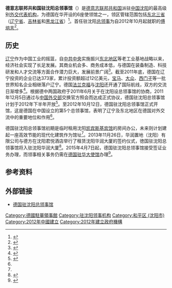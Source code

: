 {{Infobox diplomatic mission
| name= 德国驻沈阳总领事馆<br><small>{{lang|de|Deutsches Generalkonsulat Shenyang}}</small>
| image=
| caption=
| width=
| open = 2012年10月12日
| address = 沈阳市和平区青年大街286号华润大厦21楼
| location= {{CHN}}[[沈阳|沈阳]]
| consul_general= {{Link-de|卜布|Peter Kreutzberger}}<small>（2015－）</small>
| department={{flagicon image|Flag of Germany (state).svg}} [[德國外交部|德國外交部]]
}}
'''德意志联邦共和国驻沈阳总领事馆'''（{{lang-de|'''Generalkonsulat der Bundesrepublik Deutschland in Shenyang'''}}）是[[德意志联邦共和国|德意志联邦共和国]]派驻[[中国|中国]][[沈阳|沈阳]]的最高级别[[外交代表机构|外交代表机构]]，为德国在华开设的6座使领馆之一，领区管辖范围包括[[东北三省|东北三省]]（[[辽宁省|辽宁省]]、[[吉林省|吉林省]]和[[黑龙江省|黑龙江省]]）<ref>{{cite web|url=http://www.fmprc.gov.cn/mfa_chn/fw_602278/lbfw_602290/lsgmd_602308/t1201438.shtml|title=德意志联邦共和国驻沈阳总领事馆|publisher=中华人民共和国外交部|date=2014-07|accessdate=2015-03-26|archive-date=2015-05-01|archive-url=https://web.archive.org/web/20150501203753/http://www.fmprc.gov.cn/mfa_chn/fw_602278/lbfw_602290/lsgmd_602308/t1201438.shtml|dead-url=no}}</ref>。首任驻沈阳[[总领事|总领事]]为自2012年10月起就职的[[傅培言|傅培言]]<ref>{{cite web|url=http://www.china.diplo.de/Vertretung/china/zh/204-shen/gk/cv-s.html |title=总领事傅培言先生 |publisher=德意志联邦共和国驻中华人民共和国使领馆 |accessdate=2015-03-26 |archivedate=2015-09-18 |archiveurl=https://web.archive.org/web/20150918191715/http://www.china.diplo.de/Vertretung/china/zh/204-shen/gk/cv-s.html |deadurl=yes }}</ref>。

==历史==
[[辽宁|辽宁]]作为中国工业的摇篮，自[[中共中央|中共中央]]实施振兴[[东北地区|东北地区]]等老工业基地战略以来，经济社会实现了长足发展。其商业机会多、商务成本低，与德国在装备制造、科技研发和人才交流等方面合作潜力巨大，发展前景广阔<ref name="中国沈阳政府网">{{cite web|url=http://www.shenyang.gov.cn/zwgk/system/2012/10/13/010004951.shtml|title=德国驻沈阳总领事馆开馆|publisher=中国沈阳政府网|date=2012-10-13|accessdate=2015-03-26|archive-url=https://web.archive.org/web/20150402135408/http://www.shenyang.gov.cn/zwgk/system/2012/10/13/010004951.shtml|archive-date=2015-04-02|dead-url=yes}}</ref>。截至2011年底，德国在辽宁投资的企业已达373家，累计投资额超过12亿美元，[[宝马|宝马]]、[[大众汽车|大众]]、[[西门子公司|西门子]]等一批世界知名企业相继落户辽宁。德国[[法兰克福|法兰克福]]与[[沈阳|沈阳]]还开通了国际航线，双方的交流日渐增多<ref>{{cite web|url=http://jb.sznews.com/html/2012-10/14/content_2236641.htm|title=德国驻沈阳总领馆开馆|publisher=晶报|date=2012-10-14|accessdate=2015-03-26|deadurl=yes|archiveurl=https://web.archive.org/web/20150402111959/http://jb.sznews.com/html/2012-10/14/content_2236641.htm|archivedate=2015年4月2日|df=}}</ref>。根据德中两国政府于2011年6月关于在沈阳设总领事馆的协商，2011年12月5日通过与[[中华人民共和国外交部|中国外交部]]交换官方照会而达成正式协议，德国驻沈阳总领事馆计划于2012年下半年开放<ref name="德语德国">{{cite web|url=http://www.dedecn.com/inhalte/nachrichten/20111205818.htm|title=德国驻沈阳总领事馆计划于2012年下半年开放|publisher=德语德国|date=2011-12-05|accessdate=2015-03-26|archive-date=2015-04-02|archive-url=https://web.archive.org/web/20150402114500/http://www.dedecn.com/inhalte/nachrichten/20111205818.htm|dead-url=no}}</ref>。至2012年10月12日，德国驻沈阳总领事馆正式开馆，这是德国在中国设立的第5个总领事馆，表明了辽宁及东北地区在德国对外交流中的重要地位和作用<ref name="中国沈阳政府网"/>。

德国驻沈阳总领事馆初期是临时租用沈阳[[凯宾斯基酒店|凯宾斯基宾馆]]的房间办公，未来则计划建起一座高效节能的现代化建筑作为馆址<ref name="德语德国"/>。2013年11月26日，华润置地（沈阳）有限公司与德方在沈阳君悦酒店举行了租赁沈阳华润大厦的签约仪式，徳国驻沈阳总领事馆将入驻沈阳华润大厦<ref>{{cite web|url=http://house.baidu.com/anshan/scan/109595/303190333874667/|title=德国驻沈阳总领馆进驻华润大厦|publisher=百度乐居|date=2013-11-28|accessdate=2015-03-26|archive-date=2015-04-02|archive-url=https://web.archive.org/web/20150402100711/http://house.baidu.com/anshan/scan/109595/303190333874667/|dead-url=no}}</ref>。2015年4月7日起，德国驻沈阳总领事馆接受签证业务办理，而领事相关事务仍需在[[德国驻华大使馆|德国驻华大使馆]]办理<ref>{{cite web|url=http://www.china.diplo.de/Vertretung/china/zh/204-shen/adresse/0-ubs.html|title=沈阳总领事馆联系方式|publisher=德意志联邦共和国驻中华人民共和国使领馆|accessdate=2015-03-26|deadurl=yes|archiveurl=https://web.archive.org/web/20150402093408/http://www.china.diplo.de/Vertretung/china/zh/204-shen/adresse/0-ubs.html|archivedate=2015年4月2日|df=}}</ref>。

==参考资料==
{{portal box|國際關係|德國|中国}}
{{reflist}}

==外部链接==
* [https://web.archive.org/web/20150313001938/http://www.china.diplo.de/Vertretung/china/zh/204-shen/0-hbs.html 德国驻沈阳总领事馆]

{{駐中華人民共和國外交機構}}
{{德國駐外機構}}
{{中德关系}}

[[Category:德國駐華領事館|Category:德國駐華領事館]]
[[Category:驻沈阳领事机构|Category:驻沈阳领事机构]]
[[Category:和平区_(沈阳市)|Category:和平区 (沈阳市)]]
[[Category:2012年中國建立|Category:2012年中國建立]]
[[Category:2012年建立政府機構|Category:2012年建立政府機構]]
